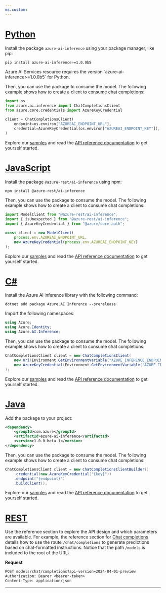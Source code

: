 ```yaml
---
ms.custom:
---
```


# [Python](#tab/python)

Install the package `azure-ai-inference` using your package manager, like pip:

```bash
pip install azure-ai-inference>=1.0.0b5
```

<Warning>
Azure AI Services resource requires the version `azure-ai-inference>=1.0.0b5` for Python.
</Warning>

Then, you can use the package to consume the model. The following example shows how to create a client to consume chat completions:

```python
import os
from azure.ai.inference import ChatCompletionsClient
from azure.core.credentials import AzureKeyCredential

client = ChatCompletionsClient(
    endpoint=os.environ["AZUREAI_ENDPOINT_URL"],
    credential=AzureKeyCredential(os.environ["AZUREAI_ENDPOINT_KEY"]),
)
```

Explore our [samples](https://github.com/Azure/azure-sdk-for-python/tree/main/sdk/ai/azure-ai-inference/samples) and read the [API reference documentation](https://aka.ms/azsdk/azure-ai-inference/python/reference) to get yourself started.

# [JavaScript](#tab/javascript)

Install the package `@azure-rest/ai-inference` using npm:

```bash
npm install @azure-rest/ai-inference
```

Then, you can use the package to consume the model. The following example shows how to create a client to consume chat completions:

```javascript
import ModelClient from "@azure-rest/ai-inference";
import { isUnexpected } from "@azure-rest/ai-inference";
import { AzureKeyCredential } from "@azure/core-auth";

const client = new ModelClient(
    process.env.AZUREAI_ENDPOINT_URL, 
    new AzureKeyCredential(process.env.AZUREAI_ENDPOINT_KEY)
);
```

Explore our [samples](https://github.com/Azure/azure-sdk-for-js/tree/main/sdk/ai/ai-inference-rest/samples) and read the [API reference documentation](/azure/ai-services/openai/gpt-v-quickstart) to get yourself started.

# [C#](#tab/csharp)

Install the Azure AI inference library with the following command:

```dotnetcli
dotnet add package Azure.AI.Inference --prerelease
```

Import the following namespaces:

```csharp
using Azure;
using Azure.Identity;
using Azure.AI.Inference;
```

Then, you can use the package to consume the model. The following example shows how to create a client to consume chat completions:

```csharp
ChatCompletionsClient client = new ChatCompletionsClient(
    new Uri(Environment.GetEnvironmentVariable("AZURE_INFERENCE_ENDPOINT")),
    new AzureKeyCredential(Environment.GetEnvironmentVariable("AZURE_INFERENCE_CREDENTIAL"))
);
```

Explore our [samples](https://aka.ms/azsdk/azure-ai-inference/csharp/samples) and read the [API reference documentation](https://aka.ms/azsdk/azure-ai-inference/csharp/reference) to get yourself started.

# [Java](#tab/java)

Add the package to your project:

```xml
<dependency>
    <groupId>com.azure</groupId>
    <artifactId>azure-ai-inference</artifactId>
    <version>1.0.0-beta.1</version>
</dependency>
```

Then, you can use the package to consume the model. The following example shows how to create a client to consume chat completions:

```java
ChatCompletionsClient client = new ChatCompletionsClientBuilder()
    .credential(new AzureKeyCredential("{key}"))
    .endpoint("{endpoint}")
    .buildClient();
```

Explore our [samples](https://github.com/Azure/azure-sdk-for-java/tree/main/sdk/ai/azure-ai-inference/src/samples) and read the [API reference documentation](https://aka.ms/azsdk/azure-ai-inference/java/reference) to get yourself started.


# [REST](#tab/rest)

Use the reference section to explore the API design and which parameters are available. For example, the reference section for [Chat completions](../../../ai-studio/reference/reference-model-inference-chat-completions) details how to use the route `/chat/completions` to generate predictions based on chat-formatted instructions. Notice that the path `/models` is included to the root of the URL:

__Request__

```HTTP/1.1
POST models/chat/completions?api-version=2024-04-01-preview
Authorization: Bearer <bearer-token>
Content-Type: application/json
```
---